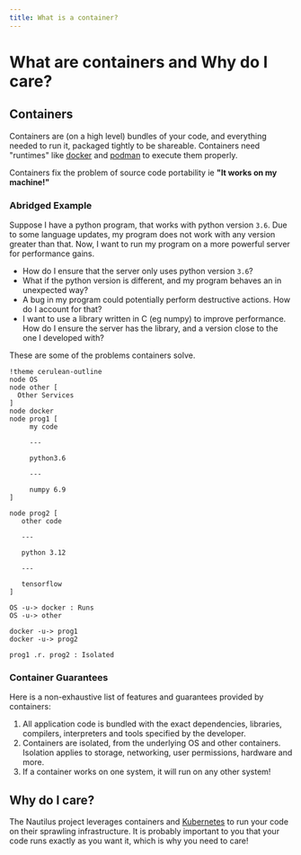 ```yaml
---
title: What is a container?
---
```


# What are containers and Why do I care?

## Containers

Containers are (on a high level) bundles of your code, and everything needed to
run it, packaged tightly to be shareable. Containers need "runtimes" like
[docker](https://docker.com) and [podman](https://podman.io) to execute them
properly.

Containers fix the problem of source code portability ie **"It works on my
machine!"**

### Abridged Example

Suppose I have a python program, that works with python version `3.6`. Due to
some language updates, my program does not work with any version greater than that.
Now, I want to run my program on a more powerful server for performance gains.

 - How do I ensure that the server only uses python version `3.6`?
 - What if the python version is different, and my program behaves an in unexpected way?
 - A bug in my program could potentially perform destructive actions. How do I account for that?
 - I want to use a library written in C (eg numpy) to improve performance.
   How do I ensure the server has the library, and a version close to the one I developed with?

These are some of the problems containers solve.

```plantuml Containers
!theme cerulean-outline
node OS
node other [
  Other Services
]
node docker
node prog1 [
     my code

     ---

     python3.6

     ---

     numpy 6.9
]

node prog2 [
   other code

   ---

   python 3.12

   ---

   tensorflow
]

OS -u-> docker : Runs
OS -u-> other

docker -u-> prog1 
docker -u-> prog2 

prog1 .r. prog2 : Isolated

```

### Container Guarantees

Here is a non-exhaustive list of features and guarantees provided by containers:
 1. All application code is bundled with the exact dependencies, libraries, compilers,
    interpreters and tools specified by the developer.
 2. Containers are isolated, from the underlying OS and other containers. Isolation applies
    to storage, networking, user permissions, hardware and more.
 3. If a container works on one system, it will run on any other system!



## Why do I care?

The Nautilus project leverages containers and [Kubernetes](./02-kubes.mdx)
to run your code on their sprawling infrastructure. It is probably important to
you that your code runs exactly as you want it, which is why you need to care!



